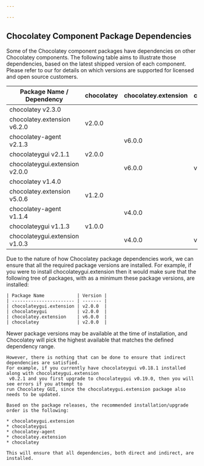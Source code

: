 ```yaml
---

---
```


## Chocolatey Component Package Dependencies

Some of the Chocolatey component packages have dependencies on other Chocolatey components.
The following table aims to illustrate those dependencies, based on the latest shipped version of each component.
Please refer to our <Xref title="Support Lifecycle information" value="chocolatey-components-dependencies-and-support-lifecycle" anchor="product-support-lifecycle" /> for details on which versions are supported for licensed and open source customers.

| Package Name / Dependency      | chocolatey  | chocolatey.extension | chocolateygui |
| ------------------------------ | ----------- | -------------------- | ------------- |
| chocolatey v2.3.0              |             |                      |               |
| chocolatey.extension v6.2.0    | v2.0.0      |                      |               |
| chocolatey-agent v2.1.3        |             | v6.0.0               |               |
| chocolateygui v2.1.1           | v2.0.0      |                      |               |
| chocolateygui.extension v2.0.0 |             | v6.0.0               | v2.0.0        |
| chocolatey v1.4.0              |             |                      |               |
| chocolatey.extension v5.0.6    | v1.2.0      |                      |               |
| chocolatey-agent v1.1.4        |             | v4.0.0               |               |
| chocolateygui v1.1.3           | v1.0.0      |                      |               |
| chocolateygui.extension v1.0.3 |             | v4.0.0               | v1.1.2        |

<Callout type="warning">
    Due to the nature of how Chocolatey package dependencies work, we can ensure that all the required package versions are
    installed. For example, if you were to install chocolateygui.extension then it would make sure that the following tree
    of packages, with as a minimum these package versions, are installed:
    
    | Package Name            | Version |
    | ----------------------- | ------- |
    | chocolateygui.extension | v2.0.0  |
    | chocolateygui           | v2.0.0  |
    | chocolatey.extension    | v6.0.0  |
    | chocolatey              | v2.0.0  |
</Callout>

<Callout type="info">
    Newer package versions may be available at the time of installation, and Chocolatey will pick the highest
    available that matches the defined dependency range.
    
    However, there is nothing that can be done to ensure that indirect dependencies are satisfied.
    For example, if you currently have chocolateygui v0.18.1 installed along with chocolateygui.extension
     v0.2.1 and you first upgrade to chocolateygui v0.19.0, then you will see errors if you attempt to
    run Chocolatey GUI, since the chocolateygui.extension package also needs to be updated.
    
    Based on the package releases, the recommended installation/upgrade order is the following:
    
    * chocolateygui.extension
    * chocolateygui
    * chocolatey-agent
    * chocolatey.extension
    * chocolatey
    
    This will ensure that all dependencies, both direct and indirect, are installed.
</Callout>